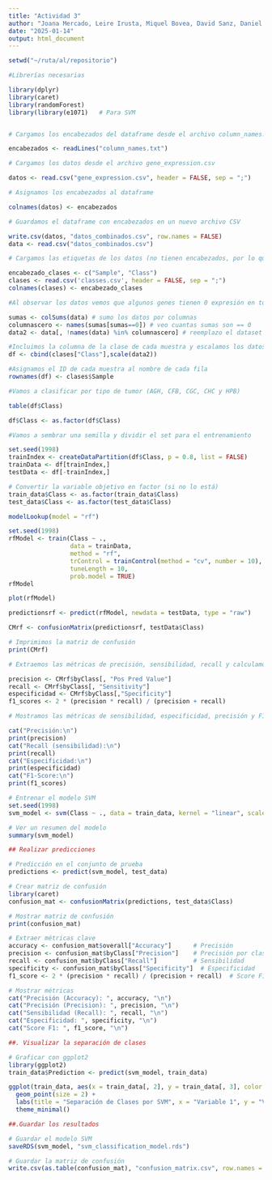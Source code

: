```yaml
---
title: "Actividad 3"
author: "Joana Mercado, Leire Irusta, Miquel Bovea, David Sanz, Daniel Domínguez"
date: "2025-01-14"
output: html_document
---
```


```r
setwd("~/ruta/al/repositorio")

#Librerías necesarias

library(dplyr)
library(caret)
library(randomForest)
library(library(e1071)   # Para SVM


# Cargamos los encabezados del dataframe desde el archivo column_names.txt

encabezados <- readLines("column_names.txt")

# Cargamos los datos desde el archivo gene_expression.csv

datos <- read.csv("gene_expression.csv", header = FALSE, sep = ";")

# Asignamos los encabezados al dataframe

colnames(datos) <- encabezados

# Guardamos el dataframe con encabezados en un nuevo archivo CSV

write.csv(datos, "datos_combinados.csv", row.names = FALSE)
data <- read.csv("datos_combinados.csv")

# Cargamos las etiquetas de los datos (no tienen encabezados, por lo que se lo añadimos)

encabezado_clases <- c("Sample", "Class")
clases <- read.csv('classes.csv', header = FALSE, sep = ";")
colnames(clases) <- encabezado_clases

#Al observar los datos vemos que algunos genes tienen 0 expresión en todas las muestras, por lo que eliminamos las columnas con valor 0 que no aportan información

sumas <- colSums(data) # sumo los datos por columnas
columnascero <- names(sumas[sumas==0]) # veo cuantas sumas son == 0
data2 <- data[, !names(data) %in% columnascero] # reemplazo el dataset df sin esas columnas

#Incluimos la columna de la clase de cada muestra y escalamos los datos
df <- cbind(clases["Class"],scale(data2))

#Asignamos el ID de cada muestra al nombre de cada fila
rownames(df) <- clases$Sample
```


```r
#Vamos a clasificar por tipo de tumor (AGH, CFB, CGC, CHC y HPB)

table(df$Class)

df$Class <- as.factor(df$Class)

#Vamos a sembrar una semilla y dividir el set para el entrenamiento

set.seed(1998)
trainIndex <- createDataPartition(df$Class, p = 0.8, list = FALSE)
trainData <- df[trainIndex,]
testData <- df[-trainIndex,]

# Convertir la variable objetivo en factor (si no lo está)
train_data$Class <- as.factor(train_data$Class)
test_data$Class <- as.factor(test_data$Class)
```



```r
modelLookup(model = "rf")

set.seed(1998)
rfModel <- train(Class ~ .,
                 data = trainData,
                 method = "rf",
                 trControl = trainControl(method = "cv", number = 10),
                 tuneLength = 10,
                 prob.model = TRUE)
rfModel

plot(rfModel)

predictionsrf <- predict(rfModel, newdata = testData, type = "raw")

CMrf <- confusionMatrix(predictionsrf, testData$Class)

# Imprimimos la matriz de confusión
print(CMrf)

# Extraemos las métricas de precisión, sensibilidad, recall y calculamos F1-score para cada clase 

precision <- CMrf$byClass[, "Pos Pred Value"] 
recall <- CMrf$byClass[, "Sensitivity"]      
especificidad <- CMrf$byClass[,"Specificity"]
f1_scores <- 2 * (precision * recall) / (precision + recall)

# Mostramos las métricas de sensibilidad, especificidad, precisión y F1-Score por clase

cat("Precisión:\n")
print(precision)
cat("Recall (sensibilidad):\n")
print(recall)
cat("Especificidad:\n")
print(especificidad)
cat("F1-Score:\n")
print(f1_scores)
```

```r

# Entrenar el modelo SVM
set.seed(1998)  
svm_model <- svm(Class ~ ., data = train_data, kernel = "linear", scale = TRUE)

# Ver un resumen del modelo
summary(svm_model)

## Realizar predicciones

# Predicción en el conjunto de prueba
predictions <- predict(svm_model, test_data)

# Crear matriz de confusión
library(caret)
confusion_mat <- confusionMatrix(predictions, test_data$Class)

# Mostrar matriz de confusión
print(confusion_mat)

# Extraer métricas clave
accuracy <- confusion_mat$overall["Accuracy"]      # Precisión
precision <- confusion_mat$byClass["Precision"]    # Precisión por clase
recall <- confusion_mat$byClass["Recall"]          # Sensibilidad
specificity <- confusion_mat$byClass["Specificity"]  # Especificidad
f1_score <- 2 * (precision * recall) / (precision + recall)  # Score F1

# Mostrar métricas
cat("Precisión (Accuracy): ", accuracy, "\n")
cat("Precisión (Precision): ", precision, "\n")
cat("Sensibilidad (Recall): ", recall, "\n")
cat("Especificidad: ", specificity, "\n")
cat("Score F1: ", f1_score, "\n")

##. Visualizar la separación de clases

# Graficar con ggplot2
library(ggplot2)
train_data$Prediction <- predict(svm_model, train_data)

ggplot(train_data, aes(x = train_data[, 2], y = train_data[, 3], color = Prediction)) +
  geom_point(size = 2) +
  labs(title = "Separación de Clases por SVM", x = "Variable 1", y = "Variable 2") +
  theme_minimal()

##.Guardar los resultados

# Guardar el modelo SVM
saveRDS(svm_model, "svm_classification_model.rds")

# Guardar la matriz de confusión
write.csv(as.table(confusion_mat), "confusion_matrix.csv", row.names = TRUE)

```
